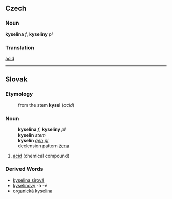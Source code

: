 ==Czech==
===Noun===
'''kyselina''' ''f'', '''kyseliny''' ''pl''

===Translation===
[[acid]]

----

==Slovak==
===Etymology===
:from the stem '''kysel''' (''acid'')
===Noun===
:'''kyselina''' ''f'', '''kyseliny''' ''pl''
:'''kyselin''' ''stem''
:'''kyselín''' ''[[genitive|gen]] [[plural|pl]]''
:declension pattern [[Slovak declension pattern žena|žena]]
# [[acid]] (chemical compound)
===Derived Words===
* [[kyselina sírová]]
* [[kyselinový]] -á -é
* [[organická kyselina]]